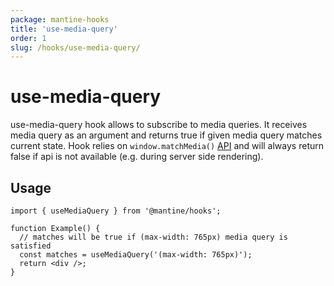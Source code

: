 ```yaml
---
package: mantine-hooks
title: 'use-media-query'
order: 1
slug: /hooks/use-media-query/
---
```



# use-media-query

<PageHeader
  source="mantine-hooks/src/hooks/use-media-query/use-media-query.ts"
  docs="hooks/use-media-query.mdx"
  package="@mantine/hooks"
/>

use-media-query hook allows to subscribe to media queries. It receives media query as an argument and returns true if given media query matches current state. Hook relies on `window.matchMedia()` [API](https://developer.mozilla.org/en-US/docs/Web/API/Window/matchMedia) and will always return false if api is not available (e.g. during server side rendering).

## Usage

```tsx
import { useMediaQuery } from '@mantine/hooks';

function Example() {
  // matches will be true if (max-width: 765px) media query is satisfied
  const matches = useMediaQuery('(max-width: 765px)');
  return <div />;
}
```

<UseBreakpointDemo />
